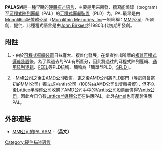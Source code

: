{{NoteTA
|G1=Electronics
}}
'''PALASM'''是一種早期的[[硬體描述語言|硬體描述語言]]，主要是用來開發、撰寫能燒錄（program）至[[可程式陣列邏輯|可程式陣列邏輯]]（PAL）{{Ref|R01}}的[[可程式邏輯裝置|可程式邏輯裝置]]（PLD）內，PAL最早是由[[Monolithic記憶體公司|Monolithic記憶體公司]]（[[Monolithic_Memories,_Inc|Monolithic Memories, Inc]]一般簡稱：[[MMI公司|MMI公司]]）所發創、提供{{Ref|R02}}，此種程式語言是由[[John_Birkner|John Birkner]]於1980年代初期所發創。

== 附註 ==
# {{Note|R01}} - 由於[[可程式邏輯裝置|可程式邏輯裝置]]日益龐大、複雜化發展，在業者推出所謂的[[複雜可程式邏輯裝置|複雜可程式邏輯裝置]]後，為了與過去的PAL有所區分，因此將過往的可程式陣列邏輯、[[通用阵列逻辑|通用阵列逻辑]]、[[PEEL_(PLD)|PEEL]]等PLD統稱、簡稱為「簡單型PLD，[[SPLD|SPLD]]」。
# {{Note|R02}} - [[MMI公司|MMI公司]]之後由[[超威半导体|AMD公司]]收併，更之後AMD公司將PLD部門（等於包含當初的[[MMI公司|MMI公司]]）獨立成[[Vantis|Vantis公司]]（100%由[[AMD|AMD公司]]出資轉投資），但不久後[[Lattice半導體公司|Lattice半導體公司]]收購了AMD公司手中的[[Vantis|Vantis公司]]股票而併得[[Vantis|Vantis公司]]，因此今日仍有[[Lattice半導體公司|Lattice半導體公司]]在供應PAL，此外[[Atmel|Atmel]]也有產製供應PAL。

== 外部連結 ==
*[http://www.brouhaha.com/~eric/retrocomputing/mmi/palasm/ MMI公司的PALASM]{{Wayback|url=http://www.brouhaha.com/~eric/retrocomputing/mmi/palasm/ |date=20061110051641 }} -'''（英文）'''

{{compu-lang-stub}}
{{可编程逻辑设备}}
[[Category:硬件描述语言|Category:硬件描述语言]]